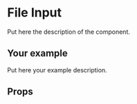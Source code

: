 
# File Input

Put here the description of the component.

## Your example

Put here your example description.

<Canvas>
  <Story id="molecules-file-input--sample-file-input" />
</Canvas>

## Props

<ArgsTable story={ComponentStory} />
